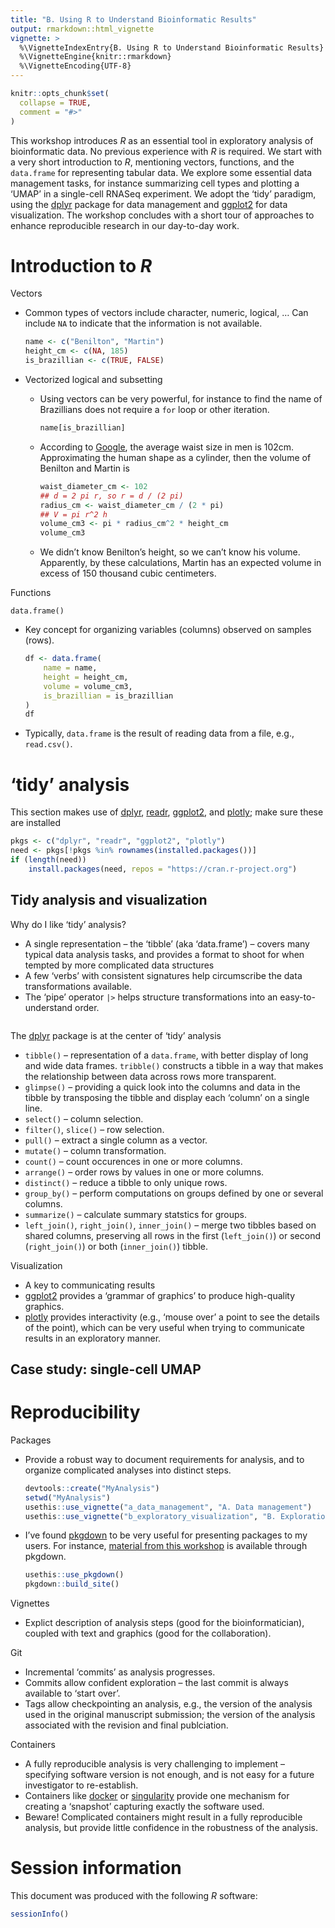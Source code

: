 ```yaml
---
title: "B. Using R to Understand Bioinformatic Results"
output: rmarkdown::html_vignette
vignette: >
  %\VignetteIndexEntry{B. Using R to Understand Bioinformatic Results}
  %\VignetteEngine{knitr::rmarkdown}
  %\VignetteEncoding{UTF-8}
---
```


```r
knitr::opts_chunk$set(
  collapse = TRUE,
  comment = "#>"
)
```

This workshop introduces *R* as an essential tool in exploratory
analysis of bioinformatic data. No previous experience with *R* is
required. We start with a very short introduction to *R*, mentioning
vectors, functions, and the `data.frame` for representing tabular
data. We explore some essential data management tasks, for instance
summarizing cell types and plotting a 'UMAP' in a single-cell RNASeq
experiment. We adopt the 'tidy' paradigm, using the [dplyr][] package
for data management and [ggplot2][] for data visualization. The
workshop concludes with a short tour of approaches to enhance
reproducible research in our day-to-day work.

[dplyr]: https://cran.r-project.org/package=dplyr
[ggplot2]: https://cran.r-project.org/package=ggplot2

# Introduction to *R*

Vectors

- Common types of vectors include character, numeric, logical, ... Can
  include `NA` to indicate that the information is not available.

    ```r
    name <- c("Benilton", "Martin")
    height_cm <- c(NA, 185)
    is_brazillian <- c(TRUE, FALSE)
    ```

- Vectorized logical and subsetting

  - Using vectors can be very powerful, for instance to find the name
    of Brazillians does not require a `for` loop or other iteration.
    
    ```r
    name[is_brazillian]
    ```

  - According to [Google][], the average waist size in men is
    102cm. Approximating the human shape as a cylinder, then the
    volume of Benilton and Martin is

    ```r
    waist_diameter_cm <- 102
    ## d = 2 pi r, so r = d / (2 pi)
    radius_cm <- waist_diameter_cm / (2 * pi)
    ## V = pi r^2 h
    volume_cm3 <- pi * radius_cm^2 * height_cm
    volume_cm3
    ```

  - We didn't know Benilton's height, so we can't know his
    volume. Apparently, by these calculations, Martin has an expected
    volume in excess of 150 thousand cubic centimeters.

[Google]: https://www.google.com/search?q=average+waist+size+for+men+in+cm

Functions

`data.frame()`

- Key concept for organizing variables (columns) observed on samples
  (rows).

    ```r
    df <- data.frame(
        name = name,
        height = height_cm,
        volume = volume_cm3,
        is_brazillian = is_brazillian
    )
    df
    ```

- Typically, `data.frame` is the result of reading data from a file,
  e.g., `read.csv()`.

# 'tidy' analysis

This section makes use of [dplyr][], [readr][], [ggplot2][], and
[plotly][]; make sure these are installed

[readr]: https://cran.r-project.org/package=readr
[plotly]: https://cran.r-project.org/package=plotly

```r
pkgs <- c("dplyr", "readr", "ggplot2", "plotly")
need <- pkgs[!pkgs %in% rownames(installed.packages())]
if (length(need))
    install.packages(need, repos = "https://cran.r-project.org")
```

## Tidy analysis and visualization

Why do I like 'tidy' analysis?

- A single representation -- the 'tibble' (aka 'data.frame') -- covers
  many typical data analysis tasks, and provides a format to shoot for
  when tempted by more complicated data structures
- A few 'verbs' with consistent signatures help circumscribe the data
  transformations available.
- The 'pipe' operator `|>` helps structure transformations into an
  easy-to-understand order.

```r
```

The [dplyr][] package is at the center of 'tidy' analysis

- `tibble()` -- representation of a `data.frame`, with better display
  of long and wide data frames. `tribble()` constructs a tibble in a
  way that makes the relationship between data across rows more
  transparent.
- `glimpse()` -- providing a quick look into the columns and data in
  the tibble by transposing the tibble and display each 'column' on a
  single line.
- `select()` -- column selection.
- `filter()`, `slice()` -- row selection.
- `pull()` -- extract a single column as a vector.
- `mutate()` -- column transformation.
- `count()` -- count occurences in one or more columns.
- `arrange()` -- order rows by values in one or more columns.
- `distinct()` -- reduce a tibble to only unique rows.
- `group_by()` -- perform computations on groups defined by one or
  several columns.
- `summarize()` -- calculate summary statstics for groups.
- `left_join()`, `right_join()`, `inner_join()` -- merge two tibbles
  based on shared columns, preserving all rows in the first
  (`left_join()`) or second (`right_join()`) or both (`inner_join()`)
  tibble.

Visualization

- A key to communicating results
- [ggplot2][] provides a 'grammar of graphics' to produce high-quality
  graphics.
- [plotly][] provides interactivity (e.g., 'mouse over' a point to see
  the details of the point), which can be very useful when trying to
  communicate results in an exploratory manner.

## Case study: single-cell UMAP

# Reproducibility

Packages

- Provide a robust way to document requirements for analysis, and to
  organize complicated analyses into distinct steps.

    ```r
    devtools::create("MyAnalysis")
    setwd("MyAnalysis")
    usethis::use_vignette("a_data_management", "A. Data management")
    usethis::use_vignette("b_exploratory_visualization", "B. Exploration")
    ```

- I've found [pkgdown][] to be very useful for presenting packages to
  my users. For instance, [material from this workshop][workshop] is
  available through pkgdown.

    ```r
    usethis::use_pkgdown()
    pkgdown::build_site()
    ```

[pkgdown]: https://cran.r-project.org/package=pkgdown
[workshop]: https://mtmorgan.github.io/XM2023MM

Vignettes

- Explict description of analysis steps (good for the
  bioinformatician), coupled with text and graphics (good for the
  collaboration).

Git

- Incremental 'commits' as analysis progresses.
- Commits allow confident exploration -- the last commit is always
  available to 'start over'.
- Tags allow checkpointing an analysis, e.g., the version of the
  analysis used in the original manuscript submission; the version of
  the analysis associated with the revision and final publciation.

Containers

- A fully reproducible analysis is very challenging to implement --
  specifying software version is not enough, and is not easy for a
  future investigator to re-establish.
- Containers like [docker][] or [singularity][] provide one mechanism
  for creating a 'snapshot' capturing exactly the software used.
- Beware! Complicated containers might result in a fully reproducible
  analysis, but provide little confidence in the robustness of the
  analysis.

[docker]: https://www.docker.com
[singularity]: https://sylabs.io/

# Session information

This document was produced with the following *R* software:

```r
sessionInfo()
```
